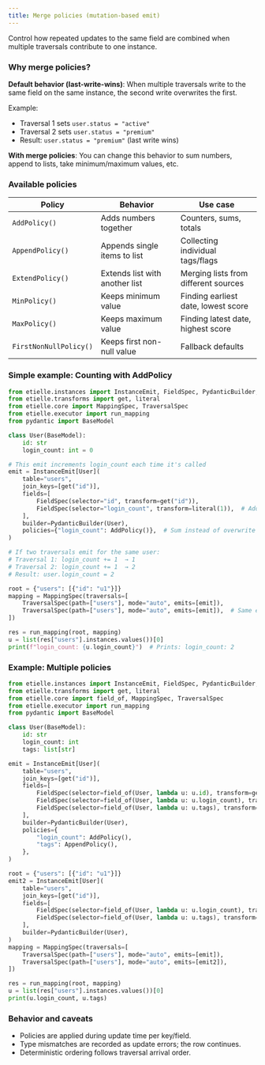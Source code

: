 ```yaml
---
title: Merge policies (mutation-based emit)
---
```


Control how repeated updates to the same field are combined when multiple traversals contribute to one instance.

### Why merge policies?

**Default behavior (last-write-wins)**: When multiple traversals write to the same field on the same instance, the second write overwrites the first.

Example:

- Traversal 1 sets `user.status = "active"`
- Traversal 2 sets `user.status = "premium"`
- Result: `user.status = "premium"` (last write wins)

**With merge policies**: You can change this behavior to sum numbers, append to lists, take minimum/maximum values, etc.

### Available policies

| Policy | Behavior | Use case |
|--------|----------|----------|
| `AddPolicy()` | Adds numbers together | Counters, sums, totals |
| `AppendPolicy()` | Appends single items to list | Collecting individual tags/flags |
| `ExtendPolicy()` | Extends list with another list | Merging lists from different sources |
| `MinPolicy()` | Keeps minimum value | Finding earliest date, lowest score |
| `MaxPolicy()` | Keeps maximum value | Finding latest date, highest score |
| `FirstNonNullPolicy()` | Keeps first non-null value | Fallback defaults |

### Simple example: Counting with AddPolicy

``` python
from etielle.instances import InstanceEmit, FieldSpec, PydanticBuilder, AddPolicy
from etielle.transforms import get, literal
from etielle.core import MappingSpec, TraversalSpec
from etielle.executor import run_mapping
from pydantic import BaseModel

class User(BaseModel):
    id: str
    login_count: int = 0

# This emit increments login_count each time it's called
emit = InstanceEmit[User](
    table="users",
    join_keys=[get("id")],
    fields=[
        FieldSpec(selector="id", transform=get("id")),
        FieldSpec(selector="login_count", transform=literal(1)),  # Add 1 each time
    ],
    builder=PydanticBuilder(User),
    policies={"login_count": AddPolicy()},  # Sum instead of overwrite
)

# If two traversals emit for the same user:
# Traversal 1: login_count += 1  → 1
# Traversal 2: login_count += 1  → 2
# Result: user.login_count = 2

root = {"users": [{"id": "u1"}]}
mapping = MappingSpec(traversals=[
    TraversalSpec(path=["users"], mode="auto", emits=[emit]),
    TraversalSpec(path=["users"], mode="auto", emits=[emit]),  # Same emit twice
])

res = run_mapping(root, mapping)
u = list(res["users"].instances.values())[0]
print(f"login_count: {u.login_count}")  # Prints: login_count: 2
```

### Example: Multiple policies

``` python
from etielle.instances import InstanceEmit, FieldSpec, PydanticBuilder, AddPolicy, AppendPolicy
from etielle.transforms import get, literal
from etielle.core import field_of, MappingSpec, TraversalSpec
from etielle.executor import run_mapping
from pydantic import BaseModel

class User(BaseModel):
    id: str
    login_count: int
    tags: list[str]

emit = InstanceEmit[User](
    table="users",
    join_keys=[get("id")],
    fields=[
        FieldSpec(selector=field_of(User, lambda u: u.id), transform=get("id")),
        FieldSpec(selector=field_of(User, lambda u: u.login_count), transform=literal(1)),
        FieldSpec(selector=field_of(User, lambda u: u.tags), transform=literal("alpha")),
    ],
    builder=PydanticBuilder(User),
    policies={
        "login_count": AddPolicy(),
        "tags": AppendPolicy(),
    },
)

root = {"users": [{"id": "u1"}]}
emit2 = InstanceEmit[User](
    table="users",
    join_keys=[get("id")],
    fields=[
        FieldSpec(selector=field_of(User, lambda u: u.login_count), transform=literal(1)),
        FieldSpec(selector=field_of(User, lambda u: u.tags), transform=literal("beta")),
    ],
    builder=PydanticBuilder(User),
)
mapping = MappingSpec(traversals=[
    TraversalSpec(path=["users"], mode="auto", emits=[emit]),
    TraversalSpec(path=["users"], mode="auto", emits=[emit2]),
])

res = run_mapping(root, mapping)
u = list(res["users"].instances.values())[0]
print(u.login_count, u.tags)
```

### Behavior and caveats

- Policies are applied during update time per key/field.
- Type mismatches are recorded as update errors; the row continues.
- Deterministic ordering follows traversal arrival order.
